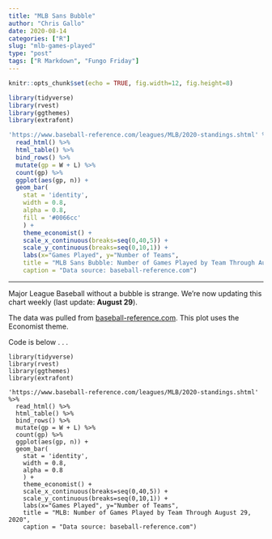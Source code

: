 ```yaml
---
title: "MLB Sans Bubble"
author: "Chris Gallo"
date: 2020-08-14
categories: ["R"]
slug: "mlb-games-played"
type: "post"
tags: ["R Markdown", "Fungo Friday"]
---
```


```r
knitr::opts_chunk$set(echo = TRUE, fig.width=12, fig.height=8)
```

```r
library(tidyverse)
library(rvest)
library(ggthemes)
library(extrafont)

'https://www.baseball-reference.com/leagues/MLB/2020-standings.shtml' %>%
  read_html() %>%
  html_table() %>%
  bind_rows() %>%
  mutate(gp = W + L) %>%
  count(gp) %>%
  ggplot(aes(gp, n)) + 
  geom_bar(
    stat = 'identity',
    width = 0.8, 
    alpha = 0.8,
    fill = '#0066cc'
    ) + 
    theme_economist() + 
    scale_x_continuous(breaks=seq(0,40,5)) +
    scale_y_continuous(breaks=seq(0,10,1)) +
    labs(x="Games Played", y="Number of Teams", 
    title = "MLB Sans Bubble: Number of Games Played by Team Through August 29, 2020",
    caption = "Data source: baseball-reference.com")

```
---

Major League Baseball without a bubble is strange. We're now updating this chart weekly (last update: **August 29**). 

The data was pulled from [baseball-reference.com](https://www.baseball-reference.com/leagues/MLB/2020-standings.shtml). This plot uses the Economist theme. 

Code is below . . .

```
library(tidyverse)
library(rvest)
library(ggthemes)
library(extrafont)

'https://www.baseball-reference.com/leagues/MLB/2020-standings.shtml' %>%
  read_html() %>%
  html_table() %>%
  bind_rows() %>%
  mutate(gp = W + L) %>%
  count(gp) %>%
  ggplot(aes(gp, n)) + 
  geom_bar(
    stat = 'identity',
    width = 0.8, 
    alpha = 0.8
    ) + 
    theme_economist() + 
    scale_x_continuous(breaks=seq(0,40,5)) +
    scale_y_continuous(breaks=seq(0,10,1)) +
    labs(x="Games Played", y="Number of Teams", 
    title = "MLB: Number of Games Played by Team Through August 29, 2020",
    caption = "Data source: baseball-reference.com")
```
